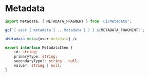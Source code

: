 
<Meta
	title="Interface/Metadata"
	component={Metadata}
/>

# Metadata

```jsx
import Metadata, { METADATA_FRAGMENT } from 'ui/Metadata';

gql`{ user { metadata { ...Metadata } } } ${METADATA_FRAGMENT}`;

<Metadata meta={user.metadata} />
```

<Canvas>
	<Story name="Metadata">
		<Metadata meta={[
			{ id: '1', primaryType: 'EMAIL', secondaryType: 'EMAIL_WORK', value: 'test@example.com' },
			{ id: '2', primaryType: 'EMAIL', secondaryType: 'EMAIL_PERSONAL', value: 'test@me.com' },
			{ id: '3', primaryType: 'PHONE', secondaryType: 'PHONE_PERSONAL', value: '01234 567890' },
		]} />
	</Story>
</Canvas>

<ArgsTable of={Metadata} />

```ts
export interface MetadataItem {
	id: string;
	primaryType: string;
	secondaryType?: string | null;
	value?: string | null;
}
```

